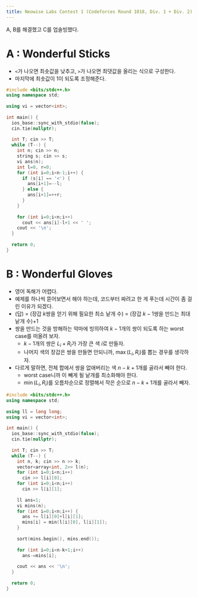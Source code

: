 ```yaml
---
title: Neowise Labs Contest 1 (Codeforces Round 1018, Div. 1 + Div. 2) 후기
---
```


A, B를 해결했고 C를 업솔빙했다.

# A : Wonderful Sticks

- `<`가 나오면 최솟값을 낮추고, `>`가 나오면 최댓값을 올리는 식으로 구성한다.
- 마지막에 최솟값이 1이 되도록 조정해준다.

```cpp
#include <bits/stdc++.h>
using namespace std;
 
using vi = vector<int>;
 
int main() {
  ios_base::sync_with_stdio(false);
  cin.tie(nullptr);
 
  int T; cin >> T;
  while (T--) {
    int n; cin >> n;
    string s; cin >> s;
    vi ans(n);
    int l=0, r=0;
    for (int i=0;i<n-1;i++) {
      if (s[i] == '<') {
        ans[i+1]=--l;
      } else {
        ans[i+1]=++r;
      }
    }
 
    for (int i=0;i<n;i++)
      cout << ans[i]-l+1 << ' ';
    cout << '\n';
  }
 
  return 0;
}
```

# B : Wonderful Gloves

- 영어 독해가 어렵다.
- 예제를 하나씩 뜯어보면서 해야 하는데, 코드부터 짜려고 한 게 푸는데 시간이 좀 걸린 이유가 되겠다.
- (답) = (장갑 $k$쌍을 얻기 위해 필요한 최소 낱개 수) = (장갑 $k-1$쌍을 만드는 최대 낱개 수)$+1$
- 쌍을 만드는 것을 방해하는 악마에 빙의하여 $k-1$개의 쌍이 되도록 하는 worst case를 떠올려 보자.
  - $k-1$개의 쌍은 $L_i + R_i$가 가장 큰 색 $i$로 만들자.
  - 나머지 색의 장갑은 쌍을 만들면 안되니까, $\max(L_i, R_i)$를 뽑는 경우를 생각하자.
- 다르게 말하면, 전체 합에서 쌍을 없애버리는 색 $n-k+1$개를 골라서 빼야 한다.
  - worst case니까 이 빼게 될 낱개를 최소화해야 한다.
  - $\min(L_i, R_i)$를 오름차순으로 정렬해서 작은 순으로 $n-k+1$개를 골라서 빼자.

```cpp
#include <bits/stdc++.h>
using namespace std;
 
using ll = long long;
using vi = vector<int>;
 
int main() {
  ios_base::sync_with_stdio(false);
  cin.tie(nullptr);
 
  int T; cin >> T;
  while (T--) {
    int n, k; cin >> n >> k;
    vector<array<int, 2>> l(n);
    for (int i=0;i<n;i++)
      cin >> l[i][0];
    for (int i=0;i<n;i++)
      cin >> l[i][1];
 
    ll ans=1;
    vi mins(n);
    for (int i=0;i<n;i++) {
      ans += l[i][0]+l[i][1];
      mins[i] = min(l[i][0], l[i][1]);
    }
 
    sort(mins.begin(), mins.end());
 
    for (int i=0;i<n-k+1;i++)
      ans-=mins[i];
 
    cout << ans << '\n';
  }
 
  return 0;
}
```